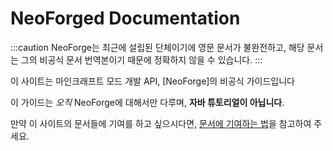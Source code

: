 
# NeoForged Documentation

:::caution
NeoForge는 최근에 설립된 단체이기에 영문 문서가 불완전하고, 해당 문서는 그의 비공식 문서 번역본이기 때문에 정확하지 않을 수 있습니다.
:::

이 사이트는 마인크래프트 모드 개발 API, [NeoForge]의 비공식 가이드입니다

이 가이드는 _오직_ NeoForge에 대해서만 다루며, **자바 튜토리얼이 아닙니다**.

만약 이 사이트의 문서들에 기여를 하고 싶으시다면, [문서에 기여하는 법][contributing]을 참고하여 주세요.

<div class="container">
  <div class="row">
    <div class="col col--6">
      <Card
        title="NeoForged 가이드"
        body="NeoForge가 제공하는 폭넓은 API와 이를 이용한 당신만의 모드를 만들어 보세요."
        link="/docs/gettingstarted"
        linkTitle="시작하기"
      />
    </div>
    <div class="col col--6">
      <Card
        title="NeoGradle 가이드"
        body="NeoGradle은 NeoForge, 또는 이를 이용한 모드 개발을 전적으로 지원하는 Gradle 플러그인 입니다."
        link="/neogradle/docs"
        linkTitle="자세히 알아보기"
      />
    </div>
  </div>
</div>

[NeoForged]: https://neoforged.net
[contributing]: ./contributing
